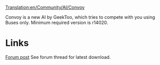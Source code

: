 [[Translation:en/Community/AI/Convoy]]
{{fr/Traduction|en/Community/AI/Convoy|0}}


{{fr/NonIA}}

Convoy is a new AI by GeekToo, which tries to compete with you using Buses only.
Minimum required version is r14020.

=Links=
[http://www.tt-forums.net/viewtopic.php?f=65&t=37946&p=718598#p718598 Forum post]
See forum thread for latest download.